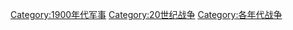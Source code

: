 [[Category:1900年代军事|Category:1900年代军事]]
[[Category:20世纪战争|Category:20世纪战争]]
[[Category:各年代战争|Category:各年代战争]]